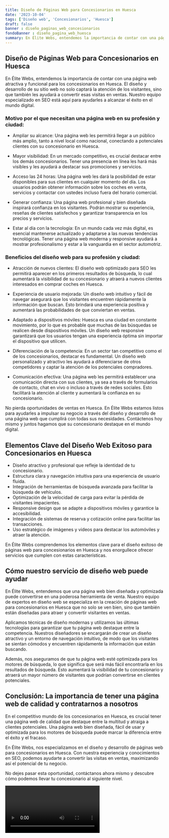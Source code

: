 ```yaml
---
title: Diseño de Páginas Web para Concesionarios en Huesca
date: '2023-10-04'
tags: ['Diseño web', 'Concesionarios', 'Huesca']
draft: false
banner : diseño_paginas_web_concesionarios
fondoBanner : diseño_pagina_web_huesca
summary: En Élite Webs, entendemos la importancia de contar con una página web atractiva y funcional para los concesionarios en Huesca. El diseño y desarrollo de su sitio web no solo captará la atención de los visitantes, sino que también les ayudará a convertir esas visitas en ventas. Nuestro equipo especializado en SEO está aquí para ayudarles a alcanzar el éxito en el mundo digital.
---
```


## Diseño de Páginas Web para Concesionarios en Huesca

En Élite Webs, entendemos la importancia de contar con una página web atractiva y funcional para los concesionarios en Huesca. El diseño y desarrollo de su sitio web no solo captará la atención de los visitantes, sino que también les ayudará a convertir esas visitas en ventas. Nuestro equipo especializado en SEO está aquí para ayudarles a alcanzar el éxito en el mundo digital.

### Motivo por el que necesitan una página web en su profesión y ciudad:

- Ampliar su alcance: Una página web les permitirá llegar a un público más amplio, tanto a nivel local como nacional, conectando a potenciales clientes con su concesionario en Huesca.

- Mayor visibilidad: En un mercado competitivo, es crucial destacar entre los demás concesionarios. Tener una presencia en línea les hará más visibles y les ayudará a destacar sus promociones y servicios.

- Acceso las 24 horas: Una página web les dará la posibilidad de estar disponibles para sus clientes en cualquier momento del día. Los usuarios podrán obtener información sobre los coches en venta, servicios y contactar con ustedes incluso fuera del horario comercial.

- Generar confianza: Una página web profesional y bien diseñada inspirará confianza en los visitantes. Podrán mostrar su experiencia, reseñas de clientes satisfechos y garantizar transparencia en los precios y servicios.

- Estar al día con la tecnología: En un mundo cada vez más digital, es esencial mantenerse actualizado y adaptarse a las nuevas tendencias tecnológicas. Tener una página web moderna y responsive ayudará a mostrar profesionalismo y estar a la vanguardia en el sector automotriz.

### Beneficios del diseño web para su profesión y ciudad:

- Atracción de nuevos clientes: El diseño web optimizado para SEO les permitirá aparecer en los primeros resultados de búsqueda, lo cual aumentará la visibilidad de su concesionario y atraerá a nuevos clientes interesados en comprar coches en Huesca.

- Experiencia de usuario mejorada: Un diseño web intuitivo y fácil de navegar asegurará que los visitantes encuentren rápidamente la información que buscan. Esto brindará una experiencia positiva y aumentará las probabilidades de que conviertan en ventas.

- Adaptado a dispositivos móviles: Huesca es una ciudad en constante movimiento, por lo que es probable que muchas de las búsquedas se realicen desde dispositivos móviles. Un diseño web responsive garantizará que los usuarios tengan una experiencia óptima sin importar el dispositivo que utilicen.

- Diferenciación de la competencia: En un sector tan competitivo como el de los concesionarios, destacar es fundamental. Un diseño web personalizado y atractivo les ayudará a diferenciarse de otros competidores y captar la atención de los potenciales compradores.

- Comunicación efectiva: Una página web les permitirá establecer una comunicación directa con sus clientes, ya sea a través de formularios de contacto, chat en vivo o incluso a través de redes sociales. Esto facilitará la atención al cliente y aumentará la confianza en su concesionario.

No pierda oportunidades de ventas en Huesca. En Élite Webs estamos listos para ayudarles a impulsar su negocio a través del diseño y desarrollo de una página web que cumplirá con todas sus necesidades. Contáctenos hoy mismo y juntos hagamos que su concesionario destaque en el mundo digital.

<GifSeo />

<Cta />

## Elementos Clave del Diseño Web Exitoso para Concesionarios en Huesca

- Diseño atractivo y profesional que refleje la identidad de tu concesionario.
- Estructura clara y navegación intuitiva para una experiencia de usuario fluida.
- Integración de herramientas de búsqueda avanzada para facilitar la búsqueda de vehículos.
- Optimización de la velocidad de carga para evitar la pérdida de visitantes impacientes.
- Responsive design que se adapte a dispositivos móviles y garantice la accesibilidad.
- Integración de sistemas de reserva y cotización online para facilitar las transacciones.
- Uso estratégico de imágenes y videos para destacar los automóviles y atraer la atención.

En Élite Webs comprendemos los elementos clave para el diseño exitoso de páginas web para concesionarios en Huesca y nos enorgullece ofrecer servicios que cumplen con estas características.

## Cómo nuestro servicio de diseño web puede ayudar

En Élite Webs, entendemos que una página web bien diseñada y optimizada puede convertirse en una poderosa herramienta de venta. Nuestro equipo de expertos en diseño web se especializa en la creación de páginas web para concesionarios en Huesca que no solo se ven bien, sino que también están diseñadas para atraer y convertir visitantes en ventas.

Aplicamos técnicas de diseño modernas y utilizamos las últimas tecnologías para garantizar que tu página web destaque entre la competencia. Nuestros diseñadores se encargarán de crear un diseño atractivo y un entorno de navegación intuitivo, de modo que los visitantes se sientan cómodos y encuentren rápidamente la información que están buscando.

Además, nos aseguramos de que tu página web esté optimizada para los motores de búsqueda, lo que significa que será más fácil encontrarla en los resultados de búsqueda. Esto aumentará la visibilidad de tu concesionario y atraerá un mayor número de visitantes que podrían convertirse en clientes potenciales.

## Conclusión: La importancia de tener una página web de calidad y contratarnos a nosotros

En el competitivo mundo de los concesionarios en Huesca, es crucial tener una página web de calidad que destaque entre la multitud y atraiga a clientes potenciales. Una página web bien diseñada, fácil de usar y optimizada para los motores de búsqueda puede marcar la diferencia entre el éxito y el fracaso.

En Élite Webs, nos especializamos en el diseño y desarrollo de páginas web para concesionarios en Huesca. Con nuestra experiencia y conocimientos en SEO, podemos ayudarte a convertir las visitas en ventas, maximizando así el potencial de tu negocio.

No dejes pasar esta oportunidad, contáctanos ahora mismo y descubre cómo podemos llevar tu concesionario al siguiente nivel.

<Video />

<CtaBot job='Concesionarios' city='Huesca'/>

<Gmaps query='Huesca+españa+maps' />